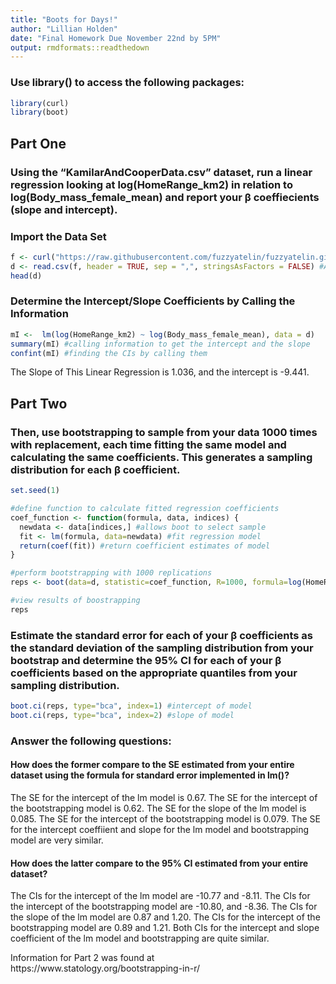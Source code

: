 ```yaml
---
title: "Boots for Days!"
author: "Lillian Holden"
date: "Final Homework Due November 22nd by 5PM"
output: rmdformats::readthedown
---
```


### Use library() to access the following packages: 
```r
library(curl)
library(boot)
```

## Part One 

### Using the “KamilarAndCooperData.csv” dataset, run a linear regression looking at log(HomeRange_km2) in relation to log(Body_mass_female_mean) and report your β coeffiecients (slope and intercept).


### Import the Data Set

```r
f <- curl("https://raw.githubusercontent.com/fuzzyatelin/fuzzyatelin.github.io/master/AN588_Fall23/KamilarAndCooperData.csv")
d <- read.csv(f, header = TRUE, sep = ",", stringsAsFactors = FALSE) #Assign D as the vector for the data set
head(d)
```

### Determine the Intercept/Slope Coefficients by Calling the Information

```r
mI <-  lm(log(HomeRange_km2) ~ log(Body_mass_female_mean), data = d)
summary(mI) #calling information to get the intercept and the slope
confint(mI) #finding the CIs by calling them
```
The Slope of This Linear Regression is 1.036, and the intercept is -9.441. 


## Part Two 

### Then, use bootstrapping to sample from your data 1000 times with replacement, each time fitting the same model and calculating the same coefficients. This generates a sampling distribution for each β coefficient.


```r
set.seed(1)

#define function to calculate fitted regression coefficients
coef_function <- function(formula, data, indices) {
  newdata <- data[indices,] #allows boot to select sample
  fit <- lm(formula, data=newdata) #fit regression model
  return(coef(fit)) #return coefficient estimates of model
}

#perform bootstrapping with 1000 replications
reps <- boot(data=d, statistic=coef_function, R=1000, formula=log(HomeRange_km2) ~ log(Body_mass_female_mean))

#view results of boostrapping
reps

```
### Estimate the standard error for each of your β coefficients as the standard deviation of the sampling distribution from your bootstrap and determine the 95% CI for each of your β coefficients based on the appropriate quantiles from your sampling distribution.

```r
boot.ci(reps, type="bca", index=1) #intercept of model
boot.ci(reps, type="bca", index=2) #slope of model
```
### Answer the following questions:


#### How does the former compare to the SE estimated from your entire dataset using the formula for standard error implemented in lm()?
The SE for the intercept of the lm model is 0.67. The SE for the intercept of the bootstrapping model is 0.62. The SE for the slope of the lm model is 0.085. The SE for the intercept of the bootstrapping model is 0.079. 
The SE for the intercept coeffiient and slope for the lm model and bootstrapping model are very similar. 


#### How does the latter compare to the 95% CI estimated from your entire dataset?
The CIs for the intercept of the lm model are -10.77 and -8.11. The CIs for the intercept of the bootstrapping model are -10.80, and -8.36. The CIs for the slope of the lm model are 0.87 and 1.20. The CIs for the intercept of the bootstrapping model are 0.89 and 1.21. Both CIs for the intercept and slope coefficient of the lm model and bootstrapping are quite similar. 

Information for Part 2 was found at https://www.statology.org/bootstrapping-in-r/
